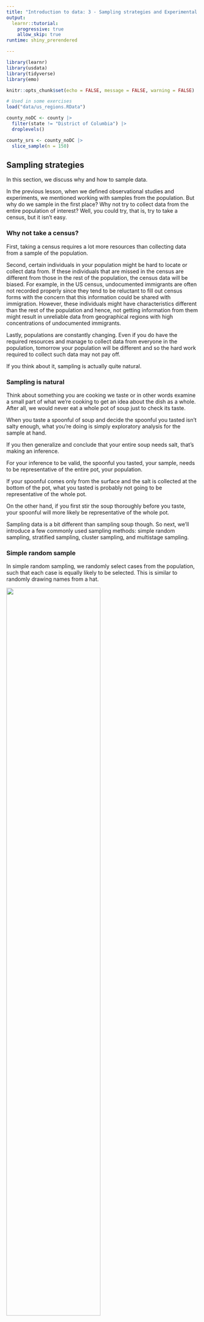 ```yaml
---
title: "Introduction to data: 3 - Sampling strategies and Experimental design"
output: 
  learnr::tutorial:
    progressive: true
    allow_skip: true
runtime: shiny_prerendered

---
```


```r
library(learnr)
library(usdata)
library(tidyverse)
library(emo)

knitr::opts_chunk$set(echo = FALSE, message = FALSE, warning = FALSE)

# Used in some exercises
load("data/us_regions.RData")

county_noDC <- county |>
  filter(state != "District of Columbia") |>
  droplevels()

county_srs <- county_noDC |>
  slice_sample(n = 150)
```


## Sampling strategies

In this section, we discuss why and how to sample data.

In the previous lesson, when we defined observational studies and experiments, we mentioned working with samples from the population. But why do we sample in the first place? Why not try to collect data from the entire population of interest? Well, you could try, that is, try to take a census, but it isn't easy.

### Why not take a census?

First, taking a census requires a lot more resources than collecting data from a sample of the population.

Second, certain individuals in your population might be hard to locate or collect data from. If these individuals that are missed in the census are different from those in the rest of the population, the census data will be biased. For example, in the US census, undocumented immigrants are often not recorded properly since they tend to be reluctant to fill out census forms with the concern that this information could be shared with immigration. However, these individuals might have characteristics different than the rest of the population and hence, not getting information from them might result in unreliable data from geographical regions with high concentrations of undocumented immigrants.

Lastly, populations are constantly changing. Even if you do have the required resources and manage to collect data from everyone in the population, tomorrow your population will be different and so the hard work required to collect such data may not pay off.

If you think about it, sampling is actually quite natural.

### Sampling is natural

Think about something you are cooking we taste or in other words examine a small part of what we're cooking to get an idea about the dish as a whole. After all, we would never eat a whole pot of soup just to check its taste.

When you taste a spoonful of soup and decide the spoonful you tasted isn't salty enough, what you're doing is simply exploratory analysis for the sample at hand.

If you then generalize and conclude that your entire soup needs salt, that's making an inference.

For your inference to be valid, the spoonful you tasted, your sample, needs to be representative of the entire pot, your population.

If your spoonful comes only from the surface and the salt is collected at the bottom of the pot, what you tasted is probably not going to be representative of the whole pot.

On the other hand, if you first stir the soup thoroughly before you taste, your spoonful will more likely be representative of the whole pot.

Sampling data is a bit different than sampling soup though. So next, we'll introduce a few commonly used sampling methods: simple random sampling, stratified sampling, cluster sampling, and multistage sampling.

### Simple random sample

In simple random sampling, we randomly select cases from the population, such that each case is equally likely to be selected. This is similar to randomly drawing names from a hat.

![](images/random-sample.png){width="70%"}

### Stratified sample

In stratified sampling, we first divide the population into homogeneous groups, called strata, and then we randomly sample from within each stratum. For example, if we wanted to make sure that people from low, medium, and high socioeconomic status are equally represented in a study, we would first divide our population into three groups as such and then sample from within each group.

![](images/stratified-sample.png){width="70%"}


### Cluster sample

In cluster sampling, we divide the population into clusters, randomly sample a few clusters, and then sample all observations within these clusters. The clusters, unlike strata in stratified sampling, are heterogeneous within themselves and each cluster is similar to the others, such that we can get away with sampling from just a few of the clusters.

![](images/cluster-sample.png){width="70%"}


### Multistage sample

Multistage sampling adds another step to cluster sampling. Just like in cluster sampling, we divide the population into clusters, randomly sample a few clusters, and then we randomly sample observations from within those clusters.

![](images/multistage-sample.png){width="70%"}

Cluster and multistage sampling are often used for economical reasons. For example, one might divide a city into geographic regions that are on average similar to each other and then sample randomly from a few randomly picked regions in order to avoid traveling to all regions.

Time to put these concepts into practice!

### Sampling strategies, determine which

A consulting company is planning a pilot study on marketing in Boston. They identify the zip codes that make up the greater Boston area, then sample 50 randomly selected addresses from each zip code and mail a coupon to these addresses. They then track whether the coupon was used in the following month.

```r
quiz(
  question("What sampling strategy has this company used?", correct = "Nice! Let's continue to the next exercise.", allow_retry = TRUE,
    answer("Simple random sample", message = "Try again. The company is dividing the Boston area by zip code."),
    answer("Stratified sample", correct = TRUE),
    answer("Cluster sample", message = "Hmm, not quite. The company isn't sampling all the houses in each zip code."), 
    answer("Multistage sample", message = "Not quite! The company is sampling 50 addresses from each zip code.") ), 
  caption = "")
```

### Sampling strategies, choose worst

A school district has requested a survey be conducted on the socioeconomic status of their students. Their budget only allows them to conduct the survey in some of the schools, hence they need to first sample a few schools. 

Students living in this district generally attend a school in their neighbourhood. The district is broken into many distinct and unique neighbourhoods, some including large single-family homes and others with only low-income housing. 

```r
quiz(
  question("Which approach would likely be the **least effective** for selecting the schools where the survey will be conducted?", correct = "Nice job! This sampling strategy would be a bad idea because each neighborhood has a unique socioeconomic status. A good study would collect information about every neighborhood.", allow_retry = TRUE,
    answer("Simple random sample", message = "Incorrect!"),
    answer("Stratified sampling, where each stratum is a neighborhood", message = "Try again. Remember, the socioeconomic status of each neighborhood is unique."), 
    answer("Cluster sampling, where each cluster is a neighborhood", correct = TRUE) ), 
  caption = "")
```

## Sampling in R

In this section, we'll practice sampling in R.

Suppose we want to collect data from counties in the United States, but we do not have the resources to obtain these data from all counties. Conveniently, however, we do have a list of all counties. This is publicly available information and is contained in the `county` dataset in the **usdata** package. You can read more about the data [here](https://openintrostat.github.io/usdata/reference/county.html). 

### Setup

So, let's start by loading the necessary packages with the `library()` function. We need the **usdata** package for the relevant data frame and the **tidyverse** package for the sampling and grouping functions we'll introduce shortly.

```r
library(usdata)
library(tidyverse)
```

Next we'll work with the `county` data from the usdata package.

This data frame contains data from counties in all 50 states plus the District of Columbia, or DC, as it's commonly referred to. Since DC is not a state by definition, we'll first remove it from the dataset. We can do this with the `filter()` function that you learned about earlier in these tutorials.

That is, we will create a new data frame, called `county_noDC` that `filter()`s out the observation where state is DC. Notice that to filter DC out of the data frame we are using `!=`. You can think of the `!` as negating what comes after it. Here, the `!` negates the `=` sign, meaning we want the `state` to **not** be equal to the District of Columbia. 

We'll also `droplevels()` for good measure, so that the level District of Columbia is removed completely from the data frame.

```r
county_noDC <- county |>
  filter(state != "District of Columbia") |>
  droplevels()
```

### Simple random sample

Suppose our limited resources require that we collect data from only _150_ of the over _3000_ counties in the United States.

One option is to take a simple random sample. We will use the `slice_sample()` function in dplyr (a package included in the tidyverse) to do this.

We start with the `county_noDC` data frame and pipe it into the `slice_sample()` function, setting the size (`n`) argument to 150. We will call the data frame containing this simple random sample *`county_srs`*.

```r
# Simple random sample of 150 counties
county_srs <- county_noDC |>
  slice_sample(n = 150)

# Glimpse
glimpse(county_srs)
```

A quick `glimpse()` shows that there are indeed _150_ observations in this data frame. Note that your sample will look different than someone else's sample, even though you're running the exact same code. We are taking a random sample here, so your sample will be different than mine, just by random chance. However, the sample size should be the same since that is something we specified in the `slice_sample()` function.

### SRS state distribution

If our goal was to take a sample of any 150 counties, we have accomplished this goal. However, if we wanted to obtain equal numbers of counties from each state (that is, three counties per state) a simple random sample won't ensure that.

We can confirm this by counting the number of counties per state. 

To do so we will start with the `county_srs` data frame: first group these data by state, then count the number of observations per state.

```r
# State distribution of SRS counties
county_srs |>
  group_by(state) |>
  count()
```

The resulting output shows that this sampling approach yielded data from less than _50_ states and the number of counties sampled varies from state to state.

If we instead want to sample three counties per state to make up our sample of 150 counties, we should use stratified sampling.

### Stratified sample

The code looks very similar to how we selected the simple random sample, except that *before* sampling we __first__ group by state and __then sample__ three observations per group.

A quick glimpse at the resulting data frame confirms that we indeed have _150_ observations in this sample.

```r
# Stratified sample of 150 counties, each state is a stratum
county_str <- county_noDC |>
  group_by(state) |>
  slice_sample(n = 3)

# Glimpse
glimpse(county_str)
```

Now it's your turn to take a sample!

### Exercise: Simple random sample in R

Suppose we want to collect some data from a sample of eight states. A list of all states and the region they belong to (Northeast, Midwest, South, West) are given in the `us_regions` data frame.

The dplyr package and `us_regions` data frame have been loaded.

- Use simple random sampling to select eight states from `us_regions`. Save this sample in a data frame called `states_srs`.

- Count the number of states from each region in your sample.

```r
# Simple random sample: states_srs
states_srs <- ___ |>
  ___

# Count states by region
states_srs |>
  ___(___)
```

```r
# Simple random sample
states_srs <- us_regions |>
  slice_sample(n = 8)

# Count states by region
states_srs |>
  count(region)
```

### Exercise: Stratified sample in R

In the previous exercise, we took a simple random sample of eight states. However, we did not have any control over how many states from each region got sampled. The goal of stratified sampling in this context is to have control over the number of states sampled from each region. Our goal for this exercise is to sample an equal number of states from each region.

The dplyr package has been loaded and `us_regions` is still available in your workspace.

For this exercise you should use stratified sampling to select a total of eight states, two from each stratum, where each stratum is a region of the country. We can break this down into three steps: 

1. group the dataset by region (using `group_by()`) 
2. sample two states from each region (using `slice_sample()`)
3. save the sample in a new data frame called `states_str` (using `<-` -- the assignment arrow).


Once you've collected your sample, count the number of states from each region 
in your sample to confirm that each region is represented equally in your sample.

```r
# Stratified sample
states_str <- ___ |>
  group_by(___) |>
  slice_sample(___)

# Use the states_str data to count states by region
___ |>
  ___
```

```r
# Stratified sample
states_str <- us_regions |>
  group_by(region) |>
  slice_sample(n = 2)

# Count states by region
states_str |>
  count(region)
```

### Exercise: Compare SRS vs. stratified sample


```r
quiz(
  question("Which method you implemented, simple random sampling or stratified sampling, ensured an equal number of states from each region?", correct = "Super! Simple random sampling would result in different amounts of data being sampled from each state.", allow_retry = TRUE,
    answer("Simple random sampling", message = "Try again!"),
    answer("Stratified sampling", correct = TRUE)), caption = "")
```

## Principles of experimental design

In this section, we discuss principles of experimental design: _control, randomize, replicate, and block_.

To **control** means to compare the treatment of interest to a control group.

To **randomize** means to randomly assign subjects to treatments.

To **replicate** means to collect a sufficiently large sample within a study or to replicate the entire study.

And the last principle of experimental design is **blocking**. The goal of blocking is to account for the potential effect of known or suspected confounding variables. We do this by first grouping subjects into blocks based on these variables and then randomizing them within each block to treatment groups.

Let's discuss blocking a bit more.

### Design a study, with blocking


We would like to design an experiment to investigate whether students learn the R language better in a traditional lecture based course or using an interactive online learning platform. Two courses that teach the exact same material are designed and the only difference between these courses is the method of delivery: traditional lecture or interactive online.

We sample a group of students for our study that we will randomly assign to these two courses.

But before we do so, we need to consider any potential confounding variables. It is suspected that previous programming experience might have an effect on how students learn in these two settings and we know that some of the students in our study have previous programming experience and some don't. Therefore we decide to block for having previous programming experience.

To do so, we divide our sample into two, those with programming experience and those without.

Then, we randomly assign individuals from each block into the two courses, ensuring that those with and without programming experience are equally represented in the two treatment groups.

![](images/blocking.png){width="50%"}

In this experiment the _explanatory_ variable is the _course type_ lecture versus interactive online and the variable that we're _blocking_ for is _previous programming experience_.

This way, if we find a difference in mastery of the R language between students in the two courses, we will be able to attribute it to the course type and can be assured that the difference isn't due to previous programming experience since both those with and without such experience were equally represented in the two treatment groups.

Now it's time to practice these experimental design concepts.

### Identifying components of a study

A researcher designs a study to test the effect of light and noise levels on exam performance of students. The researcher also believes that light and noise levels might have different effects on males and females, so she wants to make sure both sexes are represented equally under different conditions.

```r
quiz(
  question("Which of the below is correct?", correct = "Nice job!", allow_retry = TRUE,
    answer("There are 3 explanatory variables (light, noise, sex) and 1 response variable (exam performance).", message = "Close, but sex is thought to be a confounding variable, not an explanatory one!"),
    answer("There is 1 explanatory variable (sex) and 3 response variables (light, noise, exam performance).", message = "Not quite!"),
    answer("There are 2 blocking variables (light and noise), 1 explanatory variable (sex), and 1 response variable (exam performance).", message = "Incorrect!"),
    answer("There are 2 explanatory variables (light and noise), 1 blocking variable (sex), and 1 response variable (exam performance).", correct = TRUE)), caption = "")
```

### Experimental design terminology

___ variables are conditions you can impose on the experimental units, while ___ variables are characteristics that the experimental units come with that you would like to control for.

```r
quiz(
  question("", correct = "Nice job!", allow_retry = TRUE,
    answer("Blocking, explanatory", message = "Not quite!"),
    answer("Explanatory, blocking", correct = TRUE),
    answer("Control, treatment", message = "Nope, try again!"),
    answer("Treatment, control", message = "Try again!")), caption = "")
```

### Connect blocking and stratifying

In random sampling, we use ___ to control for a variable. In random assignment, we use ___ to achieve the same goal.

```r
quiz(
  question("", correct = "Correct!", allow_retry = TRUE,
    answer("stratifying, blocking", correct = TRUE),
    answer("blocking, stratifying", message = "Incorrect!"),
    answer("confounding, stratifying", message = "Not quite!"),
    answer("confounding, blocking", message = "Try again!")), caption = "")
```


## Submit```{r encoder_ui, echo=FALSE}hash_encoder_ui = {    shiny::div("If you have completed this tutorial and are happy with all of your",         "solutions, please enter your identifying information, then click the button below to generate your hash",          textInput("name", "What's your name?"),        textInput("studentID", "What is your student ID?"),        renderText({ input$caption }),         )}``````{r encoder_logic, echo=FALSE, context="server"}is_server_context = function(.envir) {  # We are in the server context if there are the follow:  # * input - input reactive values  # * output - shiny output  # * session - shiny session  #  # Check context by examining the class of each of these.  # If any is missing then it will be a NULL which will fail.  inherits(.envir$input,   "reactivevalues") &  inherits(.envir$output,  "shinyoutput")    &  inherits(.envir$session, "ShinySession")}check_server_context = function(.envir) {  if (!is_server_context(.envir)) {    calling_func = deparse(sys.calls()[[sys.nframe()-1]])    err = paste0(      "Function `", calling_func,"`",      " must be called from an Rmd chunk where `context = \"server\"`"    )    stop(err, call. = FALSE)  }}encoder_logic = function(strip_output = FALSE) {  p = parent.frame()  check_server_context(p)  # Make this var available within the local context below  assign("strip_output", strip_output, envir = p)  # Evaluate in parent frame to get input, output, and session  local({    encoded_txt = shiny::eventReactive(      input$hash_generate,      {        # shiny::getDefaultReactiveDomain()$userData$tutorial_state        state = learnr:::get_tutorial_state()        shiny::validate(shiny::need(length(state) > 0, "No progress yet."))        shiny::validate(shiny::need(nchar(input$name) > 0, "No name entered."))        shiny::validate(shiny::need(nchar(input$studentID) > 0, "Please enter your student ID"))        user_state = purrr::map_dfr(state, identity, .id = "label")        user_state = dplyr::group_by(user_state, label, type, correct)        user_state = dplyr::summarize(          user_state,          answer = list(answer),          timestamp = dplyr::first(timestamp),          .groups = "drop"        )        user_state = dplyr::relocate(user_state, correct, .before = timestamp)        user_info = tibble(label = c("student_name", "student_id"), type="identifier", answer= as.list(c(input$name, input$studentID)), timestamp=format(Sys.time(), "%Y-%m-%d %H:%M:%S %Z", tz="UTC"))                  learnrhash::encode_obj(bind_rows(user_info, user_state))      }    )    output$hash_output = shiny::renderText(encoded_txt())  }, envir = p)}encoder_logic()``````{r encode, echo=FALSE}learnrhash::encoder_ui(ui_before = hash_encoder_ui)```

## Congratulations!

You have successfully completed Lesson 3 in Tutorial 1: Introduction to data.

What's next?

`r emo::ji("ledger")` [Full list of tutorials supporting OpenIntro::Introduction to Modern Statistics](https://openintrostat.github.io/ims-tutorials/)

`r emo::ji("spiral_notepad")` [Tutorial 1: Introduction to data](https://openintrostat.github.io/ims-tutorials/01-data/)

`r emo::ji("one")` [Tutorial 1 - Lesson 1: Language of data](https://openintro.shinyapps.io/ims-01-data-01/)

`r emo::ji("two")` [Tutorial 1 - Lesson 2: Types of studies](https://openintro.shinyapps.io/ims-01-data-02/)

`r emo::ji("three")` [Tutorial 1 - Lesson 3: Sampling strategies and Experimental design](https://openintro.shinyapps.io/ims-01-data-03/)

`r emo::ji("four")` [Tutorial 1 - Lesson 4: Case study](https://openintro.shinyapps.io/ims-01-data-04/)

`r emo::ji("open_book")` [Learn more at Introduction to Modern Statistics](http://openintro-ims.netlify.app/)
